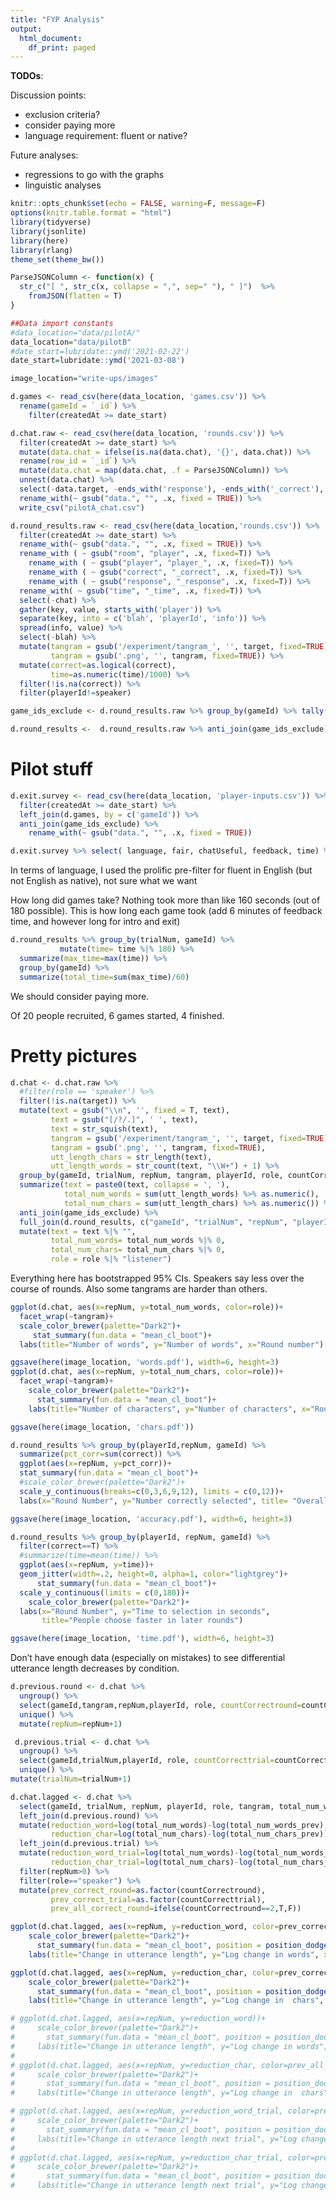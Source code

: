 ```yaml
---
title: "FYP Analysis"
output:
  html_document:
    df_print: paged
---
```

**TODOs**:

Discussion points:

- exclusion criteria? 
- consider paying more
- language requirement: fluent or native? 

Future analyses:

- regressions to go with the graphs
- linguistic analyses

```r
knitr::opts_chunk$set(echo = FALSE, warning=F, message=F)
options(knitr.table.format = "html")
library(tidyverse)
library(jsonlite)
library(here)
library(rlang)
theme_set(theme_bw())

ParseJSONColumn <- function(x) {
  str_c("[ ", str_c(x, collapse = ",", sep=" "), " ]")  %>% 
    fromJSON(flatten = T)
}

##Data import constants
#data_location="data/pilotA/"
data_location="data/pilotB"
#date_start=lubridate::ymd('2021-02-22')
date_start=lubridate::ymd('2021-03-08')

image_location="write-ups/images"
```


```r
d.games <- read_csv(here(data_location, 'games.csv')) %>% 
  rename(gameId = `_id`) %>% 
    filter(createdAt >= date_start)

d.chat.raw <- read_csv(here(data_location, 'rounds.csv')) %>%
  filter(createdAt >= date_start) %>%
  mutate(data.chat = ifelse(is.na(data.chat), '{}', data.chat)) %>%
  rename(row_id = `_id`) %>%
  mutate(data.chat = map(data.chat, .f = ParseJSONColumn)) %>%
  unnest(data.chat) %>%
  select(-data.target, -ends_with('response'), -ends_with('_correct'), -ends_with('time')) %>%
  rename_with(~ gsub("data.", "", .x, fixed = TRUE)) %>% 
  write_csv("pilotA_chat.csv")

d.round_results.raw <- read_csv(here(data_location,'rounds.csv')) %>%
  filter(createdAt >= date_start) %>% 
  rename_with(~ gsub("data.", "", .x, fixed = TRUE)) %>% 
  rename_with ( ~ gsub("room", "player", .x, fixed=T)) %>% 
    rename_with ( ~ gsub("player", "player_", .x, fixed=T)) %>% 
    rename_with ( ~ gsub("correct", "_correct", .x, fixed=T)) %>% 
    rename_with ( ~ gsub("response", "_response", .x, fixed=T)) %>% 
  rename_with( ~ gsub("time", "_time", .x, fixed=T)) %>% 
  select(-chat) %>% 
  gather(key, value, starts_with('player')) %>% 
  separate(key, into = c('blah', 'playerId', 'info')) %>% 
  spread(info, value) %>% 
  select(-blah) %>% 
  mutate(tangram = gsub('/experiment/tangram_', '', target, fixed=TRUE),
         tangram = gsub('.png', '', tangram, fixed=TRUE)) %>% 
  mutate(correct=as.logical(correct),
         time=as.numeric(time)/1000) %>% 
  filter(!is.na(correct)) %>% 
  filter(playerId!=speaker)

game_ids_exclude <- d.round_results.raw %>% group_by(gameId) %>% tally() %>% filter(n!=144)

d.round_results <-  d.round_results.raw %>% anti_join(game_ids_exclude)
```

# Pilot stuff

```r
d.exit.survey <- read_csv(here(data_location, 'player-inputs.csv')) %>%
  filter(createdAt >= date_start) %>% 
  left_join(d.games, by = c('gameId')) %>% 
  anti_join(game_ids_exclude) %>% 
    rename_with(~ gsub("data.", "", .x, fixed = TRUE))

```

```r

d.exit.survey %>% select( language, fair, chatUseful, feedback, time) %>% knitr::kable()

```

In terms of language, I used the prolific pre-filter for fluent in English (but not English as native), not sure what we want

How long did games take? Nothing took more than like 160 seconds (out of 180 possible). This is how long each game took (add 6 minutes of feedback time, and however long for intro and exit)



```r
d.round_results %>% group_by(trialNum, gameId) %>% 
           mutate(time= time %|% 180) %>% 
  summarize(max_time=max(time)) %>% 
  group_by(gameId) %>% 
  summarize(total_time=sum(max_time)/60)

```
We should consider paying more. 

Of 20 people recruited, 6 games started, 4 finished. 

# Pretty pictures


```r
d.chat <- d.chat.raw %>%
  #filter(role == 'speaker') %>%
  filter(!is.na(target)) %>% 
  mutate(text = gsub("\\n", '', fixed = T, text),
         text = gsub("[/?/.]", ' ', text),
         text = str_squish(text),
         tangram = gsub('/experiment/tangram_', '', target, fixed=TRUE),
         tangram = gsub('.png', '', tangram, fixed=TRUE),
         utt_length_chars = str_length(text), 
         utt_length_words = str_count(text, "\\W+") + 1) %>%
  group_by(gameId, trialNum, repNum, tangram, playerId, role, countCorrect) %>%
  summarize(text = paste0(text, collapse = ', '),
            total_num_words = sum(utt_length_words) %>% as.numeric(),
            total_num_chars = sum(utt_length_chars) %>% as.numeric()) %>%
  anti_join(game_ids_exclude) %>% 
  full_join(d.round_results, c("gameId", "trialNum", "repNum", "playerId", "tangram", "countCorrect")) %>% 
  mutate(text = text %|% "",
         total_num_words= total_num_words %|% 0,
         total_num_chars= total_num_chars %|% 0,
         role = role %|% "listener")

```

Everything here has bootstrapped 95% CIs. Speakers say less over the course of rounds. Also some tangrams are harder than others. 

```r
ggplot(d.chat, aes(x=repNum, y=total_num_words, color=role))+
  facet_wrap(~tangram)+
  scale_color_brewer(palette="Dark2")+
     stat_summary(fun.data = "mean_cl_boot")+
  labs(title="Number of words", y="Number of words", x="Round number")

ggsave(here(image_location, 'words.pdf'), width=6, height=3)
ggplot(d.chat, aes(x=repNum, y=total_num_chars, color=role))+
  facet_wrap(~tangram)+
    scale_color_brewer(palette="Dark2")+
      stat_summary(fun.data = "mean_cl_boot")+
    labs(title="Number of characters", y="Number of characters", x="Round number")

ggsave(here(image_location, 'chars.pdf'))


```

```r
d.round_results %>% group_by(playerId,repNum, gameId) %>% 
  summarize(pct_corr=sum(correct)) %>% 
  ggplot(aes(x=repNum, y=pct_corr))+
  stat_summary(fun.data = "mean_cl_boot")+
  #scale_color_brewer(palette="Dark2")+
  scale_y_continuous(breaks=c(0,3,6,9,12), limits = c(0,12))+
  labs(x="Round Number", y="Number correctly selected", title= "Overall accuracy increases over repetitions")

ggsave(here(image_location, 'accuracy.pdf'), width=6, height=3)

```


```r
d.round_results %>% group_by(playerId, repNum, gameId) %>% 
  filter(correct==T) %>% 
  #summarize(time=mean(time)) %>% 
  ggplot(aes(x=repNum, y=time))+
  geom_jitter(width=.2, height=0, alpha=1, color="lightgrey")+
      stat_summary(fun.data = "mean_cl_boot")+
  scale_y_continuous(limits = c(0,180))+
    scale_color_brewer(palette="Dark2")+
  labs(x="Round Number", y="Time to selection in seconds",
       title="People choose faster in later rounds")

ggsave(here(image_location, 'time.pdf'), width=6, height=3)

```

Don't have enough data (especially on mistakes) to see differential utterance length decreases by condition. 

```r

d.previous.round <- d.chat %>% 
  ungroup() %>% 
  select(gameId,tangram,repNum,playerId, role, countCorrectround=countCorrect, total_num_words_prev=total_num_words, total_num_chars_prev=total_num_chars) %>% 
  unique() %>% 
  mutate(repNum=repNum+1)

 d.previous.trial <- d.chat %>% 
  ungroup() %>% 
  select(gameId,trialNum,playerId, role, countCorrecttrial=countCorrect, total_num_words_prev_trial=total_num_words, total_num_chars_prev_trial=total_num_chars) %>% 
  unique() %>% 
mutate(trialNum=trialNum+1)

d.chat.lagged <- d.chat %>%
  select(gameId, trialNum, repNum, playerId, role, tangram, total_num_words, total_num_chars) %>% 
  left_join(d.previous.round) %>% 
  mutate(reduction_word=log(total_num_words)-log(total_num_words_prev),
         reduction_char=log(total_num_chars)-log(total_num_chars_prev)) %>% 
  left_join(d.previous.trial) %>% 
  mutate(reduction_word_trial=log(total_num_words)-log(total_num_words_prev_trial),
         reduction_char_trial=log(total_num_chars)-log(total_num_chars_prev_trial)) %>%
  filter(repNum>0) %>% 
  filter(role=="speaker") %>% 
  mutate(prev_correct_round=as.factor(countCorrectround),
         prev_correct_trial=as.factor(countCorrecttrial),
         prev_all_correct_round=ifelse(countCorrectround==2,T,F))

ggplot(d.chat.lagged, aes(x=repNum, y=reduction_word, color=prev_correct_round))+
    scale_color_brewer(palette="Dark2")+
      stat_summary(fun.data = "mean_cl_boot", position = position_dodge(width=.2))+
    labs(title="Change in utterance length", y="Log change in words", x="Round number")

ggplot(d.chat.lagged, aes(x=repNum, y=reduction_char, color=prev_correct_round))+
    scale_color_brewer(palette="Dark2")+
      stat_summary(fun.data = "mean_cl_boot", position = position_dodge(width=.2))+
    labs(title="Change in utterance length", y="Log change in  chars", x="Round number")

# ggplot(d.chat.lagged, aes(x=repNum, y=reduction_word))+
#     scale_color_brewer(palette="Dark2")+
#       stat_summary(fun.data = "mean_cl_boot", position = position_dodge(width=.2))+
#     labs(title="Change in utterance length", y="Log change in words", x="Round number")
# 
# ggplot(d.chat.lagged, aes(x=repNum, y=reduction_char, color=prev_all_correct_round))+
#     scale_color_brewer(palette="Dark2")+
#       stat_summary(fun.data = "mean_cl_boot", position = position_dodge(width=.2))+
#     labs(title="Change in utterance length", y="Log change in  chars", x="Round number")

# ggplot(d.chat.lagged, aes(x=repNum, y=reduction_word_trial, color=prev_correct_trial))+
#     scale_color_brewer(palette="Dark2")+
#       stat_summary(fun.data = "mean_cl_boot", position = position_dodge(width=.2))+
#     labs(title="Change in utterance length next trial", y="Log change in words", x="Round number")
# 
# ggplot(d.chat.lagged, aes(x=repNum, y=reduction_char_trial, color=prev_correct_trial))+
#     scale_color_brewer(palette="Dark2")+
#       stat_summary(fun.data = "mean_cl_boot", position = position_dodge(width=.2))+
#     labs(title="Change in utterance length next trial", y="Log change in  chars", x="Round number")

```
